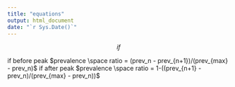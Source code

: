 ```yaml
---
title: "equations"
output: html_document
date: "`r Sys.Date()`"
---
```


$$
if 
$$

if before peak $prevalence \space ratio = (prev_n - prev_{n+1})/(prev_{max} - prev_n)$
if after peak  $prevalence \space ratio = 1-((prev_{n+1} - prev_n)/(prev_{max} - prev_n))$